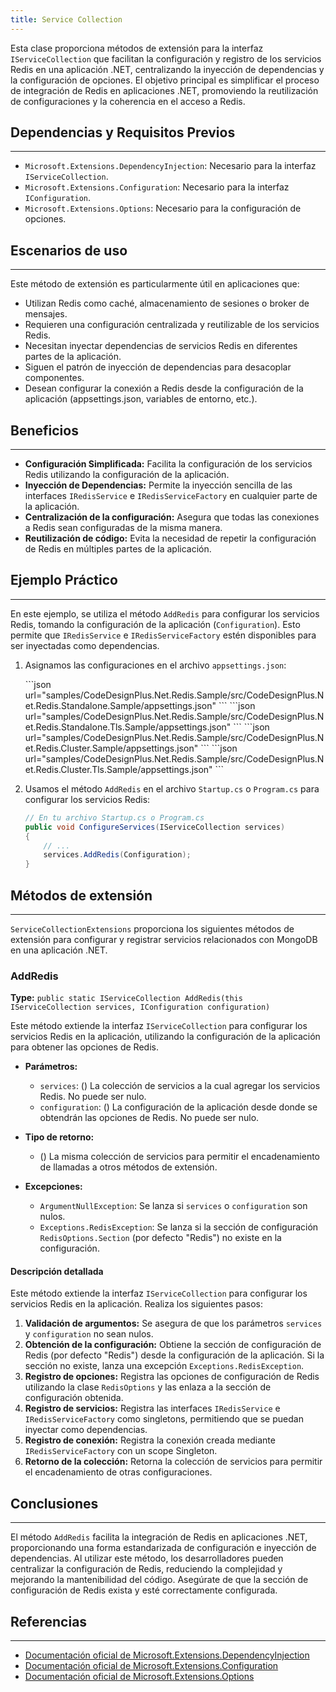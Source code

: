 ```yaml
---
title: Service Collection
---
```



Esta clase proporciona métodos de extensión para la interfaz `IServiceCollection` que facilitan la configuración y registro de los servicios Redis en una aplicación .NET, centralizando la inyección de dependencias y la configuración de opciones. El objetivo principal es simplificar el proceso de integración de Redis en aplicaciones .NET, promoviendo la reutilización de configuraciones y la coherencia en el acceso a Redis.

## Dependencias y Requisitos Previos
---
- `Microsoft.Extensions.DependencyInjection`: Necesario para la interfaz `IServiceCollection`.
- `Microsoft.Extensions.Configuration`: Necesario para la interfaz `IConfiguration`.
- `Microsoft.Extensions.Options`: Necesario para la configuración de opciones.

## Escenarios de uso
---
Este método de extensión es particularmente útil en aplicaciones que:
- Utilizan Redis como caché, almacenamiento de sesiones o broker de mensajes.
- Requieren una configuración centralizada y reutilizable de los servicios Redis.
- Necesitan inyectar dependencias de servicios Redis en diferentes partes de la aplicación.
- Siguen el patrón de inyección de dependencias para desacoplar componentes.
- Desean configurar la conexión a Redis desde la configuración de la aplicación (appsettings.json, variables de entorno, etc.).

## Beneficios
---

- **Configuración Simplificada:** Facilita la configuración de los servicios Redis utilizando la configuración de la aplicación.
- **Inyección de Dependencias:** Permite la inyección sencilla de las interfaces `IRedisService` e `IRedisServiceFactory` en cualquier parte de la aplicación.
- **Centralización de la configuración:** Asegura que todas las conexiones a Redis sean configuradas de la misma manera.
- **Reutilización de código:** Evita la necesidad de repetir la configuración de Redis en múltiples partes de la aplicación.

## Ejemplo Práctico
---

En este ejemplo, se utiliza el método `AddRedis` para configurar los servicios Redis, tomando la configuración de la aplicación (`Configuration`). Esto permite que `IRedisService` e `IRedisServiceFactory` estén disponibles para ser inyectadas como dependencias.

1. Asignamos las configuraciones en el archivo `appsettings.json`:

    <Tabs>
        <TabItem label="Standalone">
        ```json url="samples/CodeDesignPlus.Net.Redis.Sample/src/CodeDesignPlus.Net.Redis.Standalone.Sample/appsettings.json"
        ```
        </TabItem>
        <TabItem label="Standalone + TLS">
        ```json url="samples/CodeDesignPlus.Net.Redis.Sample/src/CodeDesignPlus.Net.Redis.Standalone.Tls.Sample/appsettings.json"
        ```
        </TabItem>
        <TabItem label="Cluster">
        ```json url="samples/CodeDesignPlus.Net.Redis.Sample/src/CodeDesignPlus.Net.Redis.Cluster.Sample/appsettings.json"
        ```
        </TabItem>
        <TabItem label="Cluster + TLS">
        ```json url="samples/CodeDesignPlus.Net.Redis.Sample/src/CodeDesignPlus.Net.Redis.Cluster.Tls.Sample/appsettings.json"
        ```
        </TabItem>
    </Tabs>

2. Usamos el método `AddRedis` en el archivo `Startup.cs` o `Program.cs` para configurar los servicios Redis:
    
    ```csharp
    // En tu archivo Startup.cs o Program.cs
    public void ConfigureServices(IServiceCollection services)
    {
        // ...
        services.AddRedis(Configuration); 
    }
    ```

## Métodos de extensión
---

`ServiceCollectionExtensions` proporciona los siguientes métodos de extensión para configurar y registrar servicios relacionados con MongoDB en una aplicación .NET.

### AddRedis
**Type:** `public static IServiceCollection AddRedis(this IServiceCollection services, IConfiguration configuration)`

Este método extiende la interfaz `IServiceCollection` para configurar los servicios Redis en la aplicación, utilizando la configuración de la aplicación para obtener las opciones de Redis.

- **Parámetros:**
    -   `services`: (<see cref="IServiceCollection"/>) La colección de servicios a la cual agregar los servicios Redis. No puede ser nulo.
    -   `configuration`: (<see cref="IConfiguration"/>) La configuración de la aplicación desde donde se obtendrán las opciones de Redis. No puede ser nulo.

- **Tipo de retorno:**
    -   (<see cref="IServiceCollection"/>) La misma colección de servicios para permitir el encadenamiento de llamadas a otros métodos de extensión.

- **Excepciones:**
    -   `ArgumentNullException`: Se lanza si `services` o `configuration` son nulos.
    -   `Exceptions.RedisException`: Se lanza si la sección de configuración `RedisOptions.Section` (por defecto "Redis") no existe en la configuración.

#### Descripción detallada

Este método extiende la interfaz `IServiceCollection` para configurar los servicios Redis en la aplicación. Realiza los siguientes pasos:

1.  **Validación de argumentos:** Se asegura de que los parámetros `services` y `configuration` no sean nulos.
2.  **Obtención de la configuración:** Obtiene la sección de configuración de Redis (por defecto "Redis") desde la configuración de la aplicación. Si la sección no existe, lanza una excepción `Exceptions.RedisException`.
3.  **Registro de opciones:** Registra las opciones de configuración de Redis utilizando la clase `RedisOptions` y las enlaza a la sección de configuración obtenida.
4.  **Registro de servicios:** Registra las interfaces `IRedisService` e `IRedisServiceFactory` como singletons, permitiendo que se puedan inyectar como dependencias.
5.  **Registro de conexión:** Registra la conexión creada mediante `IRedisServiceFactory` con un scope Singleton.
6.  **Retorno de la colección:** Retorna la colección de servicios para permitir el encadenamiento de otras configuraciones.

## Conclusiones
---

El método `AddRedis` facilita la integración de Redis en aplicaciones .NET, proporcionando una forma estandarizada de configuración e inyección de dependencias. Al utilizar este método, los desarrolladores pueden centralizar la configuración de Redis, reduciendo la complejidad y mejorando la mantenibilidad del código. Asegúrate de que la sección de configuración de Redis exista y esté correctamente configurada.

## Referencias
---

-   [Documentación oficial de Microsoft.Extensions.DependencyInjection](https://docs.microsoft.com/en-us/dotnet/api/microsoft.extensions.dependencyinjection)
-   [Documentación oficial de Microsoft.Extensions.Configuration](https://docs.microsoft.com/en-us/dotnet/api/microsoft.extensions.configuration)
-   [Documentación oficial de Microsoft.Extensions.Options](https://docs.microsoft.com/en-us/dotnet/api/microsoft.extensions.options)